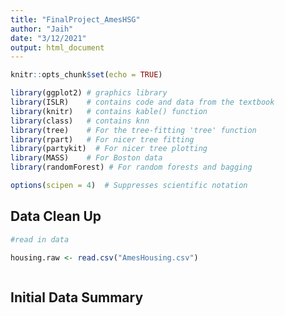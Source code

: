 ```yaml
---
title: "FinalProject_AmesHSG"
author: "Jaih"
date: "3/12/2021"
output: html_document
---
```


```r
knitr::opts_chunk$set(echo = TRUE)
```

```r
library(ggplot2) # graphics library
library(ISLR)    # contains code and data from the textbook
library(knitr)   # contains kable() function
library(class)   # contains knn
library(tree)    # For the tree-fitting 'tree' function
library(rpart)   # For nicer tree fitting
library(partykit)  # For nicer tree plotting
library(MASS)    # For Boston data
library(randomForest) # For random forests and bagging

options(scipen = 4)  # Suppresses scientific notation
```

## Data Clean Up
```r
#read in data

housing.raw <- read.csv("AmesHousing.csv")



```

## Initial Data Summary

```r


```

